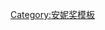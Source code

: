 {{Navbox
| name       = 安妮奖最佳独立制作动画长片奖
| title      = [[安妮奖最佳动画片奖 (独立制作)|安妮奖最佳独立制作动画长片奖]]
| basestyle = background: #EEDD82;
| state = {{{state|autocollapse}}}
| listclass = hlist
| nowrapitems = yes

| list1   = 
* {{link-en|男孩与世界|Boy and the World}} (2015)
* [[紅烏龜：小島物語|红海龟]] (2016)
* [[养家之人]] (2017)
* [[未来的未来]] (2018)
* [[我失去了身体]] (2019)
* [[狼行者]] (2020)
* [[漂浪人生]] (2021)

}}<noinclude>
{{collapsible option}}
[[Category:安妮奖模板]]
</noinclude>